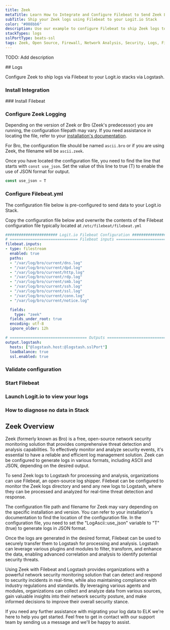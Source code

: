 ```yaml
---
title: Zeek
metaTitle: Learn How to Integrate and Configure Filebeat to Send Zeek Logs
subTitle: Ship your Zeek logs using Filebeat to your Logit.io Stack
color: "#008bb6"
description: Use our example to configure Filebeat to ship Zeek logs to your Logit.io stacks. Configure Filebeat to send Zeek logs to Logstash or Elastic.
stackTypes: logs
sslPortType: beats-ssl
tags: Zeek, Open Source, Firewall, Network Analysis, Security, Logs, Filebeat, Text Logs
---
```


TODO: Add description

<Steps>
  ## Logs

  Configure Zeek to ship logs via Filebeat to your Logit.io stacks via Logstash.
  
  ### Install Integration
  <InstallIntegration/>
  ### Install Filebeat

  <InstallFilebeat />

  ### Configure Zeek Logging

  Depending on the version of Zeek or Bro (Zeek's predecessor) you are running, 
  the configuration filepath may vary. If you need assistance in locating the file, 
  refer to your [installation's documentation](https://docs.zeek.org/en/master/).

  For Bro, the configuration file should be named `ascii.bro` or if you are 
  using Zeek, the filename will be `ascii.zeek`.

  Once you have located the configuration file, you need to find the line that 
  starts with `const use_json`. Set the value of this line to true (T) 
  to enable the use of JSON format for output.

  ```js copy
  const use_json = T
  ```

  ### Configure Filebeat.yml

The configuration file below is pre-configured to send data to your Logit.io Stack.
        
Copy the configuration file below and overwrite the contents of the Filebeat 
configuration file typically located at `/etc/filebeat/filebeat.yml`

```yml copy showLineNumbers /@logstash.host/ /@logstash.sslPort/
####################### Logit.io Filebeat Configuration ########################
# ============================== Filebeat inputs ===============================
filebeat.inputs:
- type: filestream
  enabled: true
  paths:
  - "/var/log/bro/current/dns.log"
  - "/var/log/bro/current/dpd.log"
  - "/var/log/bro/current/http.log"
  - "/var/log/bro/current/rdp.log"
  - "/var/log/bro/current/smb.log"
  - "/var/log/bro/current/ssh.log"
  - "/var/log/bro/current/ssl.log"
  - "/var/log/bro/current/conn.log"
  - "/var/log/bro/current/notice.log"

  fields:
    type: "zeek"
  fields_under_root: true
  encoding: utf-8
  ignore_older: 12h

# ================================== Outputs ===================================
output.logstash:
  hosts: ["@logstash.host:@logstash.sslPort"]
  loadbalance: true
  ssl.enabled: true
```

  ### Validate configuration

  <ValidateBeat beatname="filebeat" />

  ### Start Filebeat

  <StartFilebeat />

  ### Launch Logit.io to view your logs

  <LaunchStack utmMedium="logs" utmCampaign="Zeek" source="zeek" />

  ### How to diagnose no data in Stack

  <DiagnoseNoData />
  
</Steps>

## Zeek Overview

Zeek (formerly known as Bro) is a free, open-source network security monitoring 
solution that provides comprehensive threat detection and analysis capabilities. 
To effectively monitor and analyze security events, it's essential to have a 
reliable and efficient log management solution. Zeek can be configured to 
generate logs in various formats, including ASCII and JSON, depending on the desired output.

To send Zeek logs to Logstash for processing and analysis, organizations can 
use Filebeat, an open-source log shipper. Filebeat can be configured to monitor 
the Zeek logs directory and send any new logs to Logstash, where they can be 
processed and analyzed for real-time threat detection and response.

The configuration file path and filename for Zeek may vary depending on the specific 
installation and version. You can refer to your installation's documentation to find 
the location of the configuration file. In the configuration file, you need to set 
the "LogAscii::use_json" variable to "T" (true) to generate logs in JSON format.

Once the logs are generated in the desired format, Filebeat can be used to securely 
transfer them to Logstash for processing and analysis. Logstash can leverage various 
plugins and modules to filter, transform, and enhance the data, enabling advanced 
correlation and analysis to identify potential security threats.

Using Zeek with Filebeat and Logstash provides organizations with a powerful network 
security monitoring solution that can detect and respond to security incidents in 
real-time, while also maintaining compliance with industry regulations and standards. 
By leveraging various agents and modules, organizations can collect and analyze data 
from various sources, gain valuable insights into their network security posture, 
and make informed decisions to improve their overall security stance.

If you need any further assistance with migrating your log data to ELK we're here 
to help you get started. Feel free to get in contact with our support team by sending 
us a message <IntercomButton text="via live chat" /> and we'll be happy to assist.